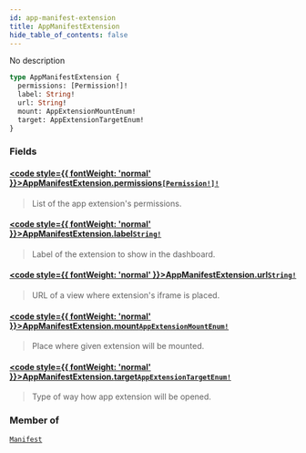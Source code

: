 ```yaml
---
id: app-manifest-extension
title: AppManifestExtension
hide_table_of_contents: false
---
```








No description

```graphql
type AppManifestExtension {
  permissions: [Permission!]!
  label: String!
  url: String!
  mount: AppExtensionMountEnum!
  target: AppExtensionTargetEnum!
}
```


### Fields

#### [<code style={{ fontWeight: 'normal' }}>AppManifestExtension.<b>permissions</b></code>](#)<Bullet />[`[Permission!]!`](../../../developer/api-reference/objects/permission) <Badge class="secondary" text="non-null"/> <Badge class="secondary" text="object"/>
> List of the app extension's permissions.
> 

#### [<code style={{ fontWeight: 'normal' }}>AppManifestExtension.<b>label</b></code>](#)<Bullet />[`String!`](../../../developer/api-reference/scalars/string) <Badge class="secondary" text="non-null"/> <Badge class="secondary" text="scalar"/>
> Label of the extension to show in the dashboard.
> 

#### [<code style={{ fontWeight: 'normal' }}>AppManifestExtension.<b>url</b></code>](#)<Bullet />[`String!`](../../../developer/api-reference/scalars/string) <Badge class="secondary" text="non-null"/> <Badge class="secondary" text="scalar"/>
> URL of a view where extension's iframe is placed.
> 

#### [<code style={{ fontWeight: 'normal' }}>AppManifestExtension.<b>mount</b></code>](#)<Bullet />[`AppExtensionMountEnum!`](../../../developer/api-reference/enums/app-extension-mount-enum) <Badge class="secondary" text="non-null"/> <Badge class="secondary" text="enum"/>
> Place where given extension will be mounted.
> 

#### [<code style={{ fontWeight: 'normal' }}>AppManifestExtension.<b>target</b></code>](#)<Bullet />[`AppExtensionTargetEnum!`](../../../developer/api-reference/enums/app-extension-target-enum) <Badge class="secondary" text="non-null"/> <Badge class="secondary" text="enum"/>
> Type of way how app extension will be opened.
> 



### Member of

[`Manifest`](../../../developer/api-reference/objects/manifest)  <Badge class="secondary" text="object"/>



